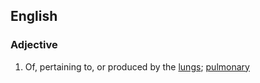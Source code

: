 ==English==

===Adjective===
{{en-adj|-}}

# Of, pertaining to, or produced by the [[lungs]]; [[pulmonary]]